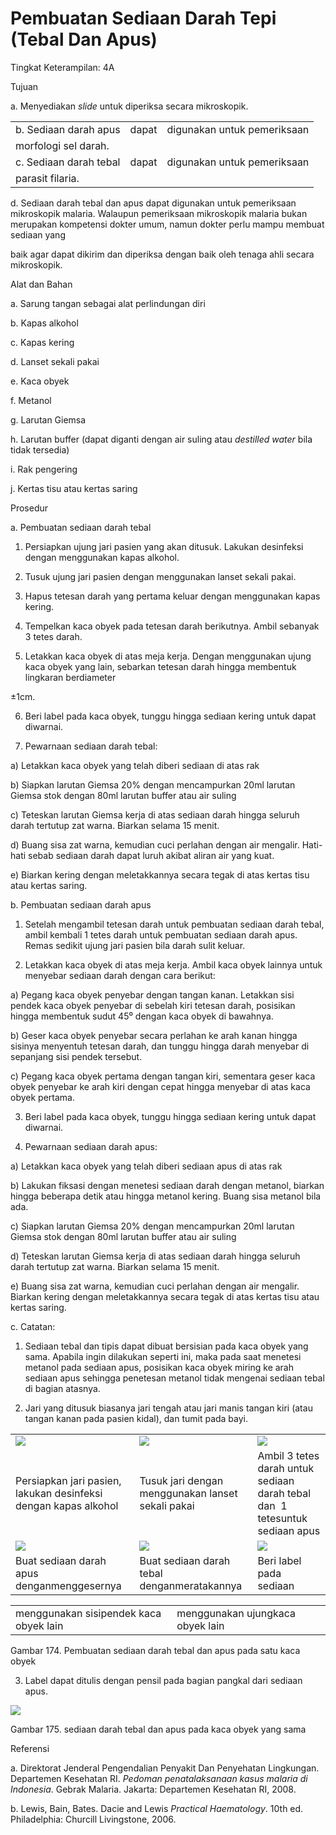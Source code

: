 # Pembuatan Sediaan Darah Tepi (Tebal Dan Apus) 
Tingkat Keterampilan: 4A

Tujuan

a. Menyediakan _slide_ untuk diperiksa secara mikroskopik.

| | | |
| --- | --- | --- |
| b. Sediaan darah apus | dapat | digunakan untuk pemeriksaan |
| morfologi sel darah. | | |
| c. Sediaan darah tebal | dapat | digunakan untuk pemeriksaan |
| parasit filaria. | | |

d. Sediaan darah tebal dan apus dapat digunakan untuk pemeriksaan mikroskopik malaria. Walaupun pemeriksaan mikroskopik malaria bukan merupakan kompetensi dokter umum, namun dokter perlu mampu membuat sediaan yang

 

baik agar dapat dikirim dan diperiksa dengan baik oleh tenaga ahli secara mikroskopik.

Alat dan Bahan

a. Sarung tangan sebagai alat perlindungan diri

b. Kapas alkohol

c. Kapas kering

d. Lanset sekali pakai

e. Kaca obyek

f. Metanol

g. Larutan Giemsa

h. Larutan buffer (dapat diganti dengan air suling atau _destilled water_ bila tidak tersedia)

i. Rak pengering

j. Kertas tisu atau kertas saring

Prosedur

a. Pembuatan sediaan darah tebal

1) Persiapkan ujung jari pasien yang akan ditusuk. Lakukan desinfeksi dengan menggunakan kapas alkohol.

2) Tusuk ujung jari pasien dengan menggunakan lanset sekali pakai.

3) Hapus tetesan darah yang pertama keluar dengan menggunakan kapas kering.

4) Tempelkan kaca obyek pada tetesan darah berikutnya. Ambil sebanyak 3 tetes darah.

5) Letakkan kaca obyek di atas meja kerja. Dengan menggunakan ujung kaca obyek yang lain, sebarkan tetesan darah hingga membentuk lingkaran berdiameter

±1cm.

6) Beri label pada kaca obyek, tunggu hingga sediaan kering untuk dapat diwarnai.

7) Pewarnaan sediaan darah tebal:

a) Letakkan kaca obyek yang telah diberi sediaan di atas rak

b) Siapkan larutan Giemsa 20% dengan mencampurkan 20ml larutan Giemsa stok dengan 80ml larutan buffer atau air suling

 

c) Teteskan larutan Giemsa kerja di atas sediaan darah hingga seluruh darah tertutup zat warna. Biarkan selama 15 menit.

d) Buang sisa zat warna, kemudian cuci perlahan dengan air mengalir. Hati-hati sebab sediaan darah dapat luruh akibat aliran air yang kuat.

e) Biarkan kering dengan meletakkannya secara tegak di atas kertas tisu atau kertas saring.

b. Pembuatan sediaan darah apus

1) Setelah mengambil tetesan darah untuk pembuatan sediaan darah tebal, ambil kembali 1 tetes darah untuk pembuatan sediaan darah apus. Remas sedikit ujung jari pasien bila darah sulit keluar.

2) Letakkan kaca obyek di atas meja kerja. Ambil kaca obyek lainnya untuk menyebar sediaan darah dengan cara berikut:

a) Pegang kaca obyek penyebar dengan tangan kanan. Letakkan sisi pendek kaca obyek penyebar di sebelah kiri tetesan darah, posisikan hingga membentuk sudut 45⁰ dengan kaca obyek di bawahnya.

b) Geser kaca obyek penyebar secara perlahan ke arah kanan hingga sisinya menyentuh tetesan darah, dan tunggu hingga darah menyebar di sepanjang sisi pendek tersebut.

c) Pegang kaca obyek pertama dengan tangan kiri, sementara geser kaca obyek penyebar ke arah kiri dengan cepat hingga menyebar di atas kaca obyek pertama.

3) Beri label pada kaca obyek, tunggu hingga sediaan kering untuk dapat diwarnai.

4) Pewarnaan sediaan darah apus:

a) Letakkan kaca obyek yang telah diberi sediaan apus di atas rak

b) Lakukan fiksasi dengan menetesi sediaan darah dengan metanol, biarkan hingga beberapa detik atau hingga metanol kering. Buang sisa metanol bila ada.

 

c) Siapkan larutan Giemsa 20% dengan mencampurkan 20ml larutan Giemsa stok dengan 80ml larutan buffer atau air suling

d) Teteskan larutan Giemsa kerja di atas sediaan darah hingga seluruh darah tertutup zat warna. Biarkan selama 15 menit.

e) Buang sisa zat warna, kemudian cuci perlahan dengan air mengalir. Biarkan kering dengan meletakkannya secara tegak di atas kertas tisu atau kertas saring.

c. Catatan:

1) Sediaan tebal dan tipis dapat dibuat bersisian pada kaca obyek yang sama. Apabila ingin dilakukan seperti ini, maka pada saat menetesi metanol pada sediaan apus, posisikan kaca obyek miring ke arah sediaan apus sehingga penetesan metanol tidak mengenai sediaan tebal di bagian atasnya.

2) Jari yang ditusuk biasanya jari tengah atau jari manis tangan kiri (atau tangan kanan pada pasien kidal), dan tumit pada bayi.

| | | |
| --- | --- | --- |
| ![](/1186/image871.jpg) | ![](/1186/image873.jpg) | ![](/1186/image875.jpg) |
| Persiapkan jari pasien, lakukan desinfeksi dengan kapas alkohol | Tusuk jari dengan menggunakan lanset sekali pakai | Ambil 3 tetes darah untuk sediaan darah tebal  dan  1  tetesuntuk sediaan apus |
| ![](/1186/image877.jpg) | ![](/1186/image879.jpg) | ![](/1186/image881.jpg) |
| Buat sediaan darah apus denganmenggesernya | Buat sediaan darah tebal denganmeratakannya | Beri label pada sediaan |

 

| | | |
| --- | --- | --- |
| menggunakan sisipendek kaca obyek lain | menggunakan ujungkaca obyek lain | |

Gambar 174. Pembuatan sediaan darah tebal dan apus pada satu kaca obyek

3) Label dapat ditulis dengan pensil pada bagian pangkal dari sediaan apus.

![](/1186/image883.jpg)

Gambar 175. sediaan darah tebal dan apus pada kaca obyek yang sama

Referensi

a. Direktorat Jenderal Pengendalian Penyakit Dan Penyehatan Lingkungan. Departemen Kesehatan RI. _Pedoman penatalaksanaan kasus malaria di Indonesia_. Gebrak Malaria. Jakarta: Departemen Kesehatan RI, 2008.

b. Lewis, Bain, Bates. Dacie and Lewis _Practical Haematology_. 10th ed. Philadelphia: Churcill Livingstone, 2006.
